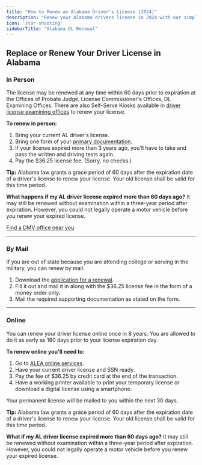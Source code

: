 ```yaml
---
title: "How to Renew an Alabama Driver's License [2024]"
description: "Renew your Alabama drivers license in 2024 with our simple, step-by-step guide. Find all the necessary requirements, forms, fees, and online renewal options to ensure a hassle-free experience. Stay legal and avoid fines - start your renewal process now!"
icon: 'star-shooting'
sidebarTitle: "Alabama DL Renewal"
---
```

## Replace or Renew Your Driver License in Alabama

### In Person

The license may be renewed at any time within 60 days prior to expiration at the Offices of Probate Judge, License Commissioner's Offices, DL Examining Offices. There are also Self-Serve Kiosks available in [driver license examining offices](https://driving-tests.org/dmv-near-me/alabama-dmv-office-locations/) to renew your license.

**To renew in person:**
1. Bring your current AL driver's license.
2. Bring one form of your [primary documentation](http://dps.alabama.gov/Home/wfContent.aspx?ID=30&PLH1=plhDriverLicense-DocumentRequirementsAndFees#ID).
3. If your license expired more than 3 years ago, you'll have to take and pass the written and driving tests again.
4. Pay the $36.25 license fee. (Sorry, no checks.)

<Info>**Tip:** Alabama law grants a grace period of 60 days after the expiration date of a driver's license to renew your license. Your old license shall be valid for this time period.</Info>

<Info>**What happens if my AL driver license expired more than 60 days ago?** It may still be renewed without examination within a three-year period after expiration. However, you could not legally operate a motor vehicle before you renew your expired license.</Info>

[Find a DMV office near you](https://driving-tests.org/dmv-near-me/)

---

### By Mail

If you are out of state because you are attending college or serving in the military, you can renew by mail.

1. Download the [application for a renewal](http://dps.alabama.gov/Documents/Forms/DuplicateLicenseRenewal.pdf).
2. Fill it out and mail it in along with the $36.25 license fee in the form of a money order only.
3. Mail the required supporting documentation as stated on the form.

---

### Online

You can renew your driver license online once in 8 years. You are allowed to do it as early as 180 days prior to your license expiration day.

**To renew online you'll need to:**
1. Go to [ALEA online services](https://www.alabamainteractive.org/dl_renewal/welcome.action).
2. Have your current driver license and SSN ready.
3. Pay the fee of $36.25 by credit card at the end of the transaction.
4. Have a working printer available to print your temporary license or download a digital license using a smartphone.

Your permanent license will be mailed to you within the next 30 days.

<Info>**Tip:** Alabama law grants a grace period of 60 days after the expiration date of a driver's license to renew your license. Your old license shall be valid for this time period.</Info>

<Info>**What if my AL driver license expired more than 60 days ago?** It may still be renewed without examination within a three-year period after expiration. However, you could not legally operate a motor vehicle before you renew your expired license.</Info>


<Snippet file="renewal-state-block.mdx" />
